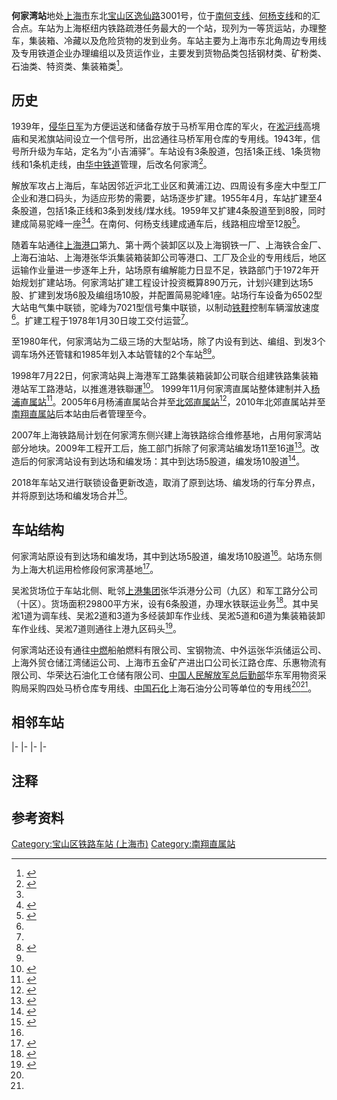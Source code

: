 {{Infobox China railway station
|车站名称 = 何家湾站
|图片 = 201704 Entrance of Hejiawan Station.jpg
|图片介绍 = 何家湾站正门 
|其他名称=小吉浦驿
|车站拼音 = Hejiawan
|英文名称 = Hejiawan Railway Station
|车站代码 = 31082<ref>{{cite book|title=中华人民共和国铁路车站代码（GB/T 10302-2010）|publisher=中国标准出版社|year=2010|isbn=155066140495|ignore-isbn-error=true|pages=14}}</ref>
|电报码 = HJH<ref>{{cite book|author=铁道部电子计算技术中心, 铁道部运输局|title=铁路车站站名代码表：TMIS使用|publisher=中国铁道出版社|location=北京|year=1998|isbn=9787113030995|pages=62}}</ref><ref>{{cite book|author=[[中华人民共和国铁道部|中华人民共和国铁道部]]|title=铁路电报站名略号（2012）|publisher=中国铁道出版社|location=北京|year=2012|unified=15113·3468|pages=47}}</ref>
|拼音码 = HJW
|车站位置 = [[上海市|上海市]][[宝山区_(上海市)|宝山区]][[逸仙路_(上海)|逸仙路]]3001号
|坐标 = {{coord|31.340181|121.493112|display=inline,title}}
|owned = [[上海局集团|上海局集团]][[南翔直属站|南翔直属站]]
|operator= 上海局集团上海货运中心
|线路 = [[南何支线|南何支线]]<br>[[何杨支线|何杨支线]]<br>[[淞沪支线|淞沪支线]]
|车站等级 = [[一等站_(中鐵)|一等站]]
|tracks=15
}}
'''何家湾站'''地处[[上海市|上海市]]东北[[宝山区_(上海市)|宝山区]][[逸仙路_(上海)|逸仙路]]3001号，位于[[南何支线|南何支线]]、[[何杨支线|何杨支线]]和的汇合点。车站为上海枢纽内铁路疏港任务最大的一个站，现列为一等货运站，办理整车，集装箱、冷藏以及危险货物的发到业务。车站主要为上海市东北角周边专用线及专用铁道企业办理编组以及货运作业，主要发到货物品类包括钢材类、矿粉类、石油类、特资类、集装箱类<ref name="12306info">{{Cite web |url=http://hyfw.12306.cn/hyinfo/action/FwcszsAction_index?type=1 |title=12306货运站点查询 上海铁路局 |accessdate=2019-05-12 |archive-date=2016-11-06 |archive-url=https://web.archive.org/web/20161106075157/http://hyfw.12306.cn/hyinfo/action/FwcszsAction_index?type=1 |dead-url=no }}</ref>。

==历史==
1939年，[[侵华日军|侵华日军]]为方便运送和储备存放于马桥军用仓库的军火，在[[淞沪线|淞沪线]]高境庙和吴淞旗站间设立一个信号所，出岔通往马桥军用仓库的专用线。1943年，信号所升级为车站，定名为“小吉浦驿”{{NoteTag|[[小吉浦|小吉浦]]为车站附近的一条河流}}。车站设有3条股道，包括1条正线、1条货物线和1条机走线，由[[华中铁道|华中铁道]]管理，后改名何家湾<ref name="srhisto">{{cite book|title=上海铁路局志|publisher=中国铁道出版社|isbn=9787113053802|year=2004}}</ref>{{rp|229}}。

解放军攻占上海后，车站因邻近沪北工业区和黄浦江边、四周设有多座大中型工厂企业和港口码头，为适应形势的需要，站场逐步扩建。1955年4月，车站扩建至4条股道，包括1条正线和3条到发线/煤水线。1959年又扩建4条股道至到8股，同时建成简易驼峰一座<ref name="srhisto"/>{{rp|229}}<ref>{{cite web|title=宝山县志->--卷十交通运输志->--第一章交通运输设施->--节 第二节　陆路|url=http://www.shtong.gov.cn/Newsite/node2/node4/node2250/node2673/node13623/node14416/node61241/userobject1ai4189.html|publisher=上海市地方志办公室|date=2001-11-09|accessdate=2019-05-12|archive-date=2016-03-26|archive-url=https://web.archive.org/web/20160326213448/http://www.shtong.gov.cn/Newsite/node2/node4/node2250/node2673/node13623/node14416/node61241/userobject1ai4189.html|dead-url=no}}</ref>。在南何、何杨支线建成通车后，线路相应增至12股<ref name="srhistoonline">{{cite web|url=http://www.shtong.gov.cn/newsite/node2/node2245/node68716/node68721/node68760/node68832/userobject1ai66561.html|title=《上海铁路志》>>第一篇 铁路建设>>第七章 主要车站>>第七节 其他车站|publisher=上海市地方志办公室|date=2003-12-25|archiveurl=https://web.archive.org/web/20091020185724/http://www.shtong.gov.cn/newsite/node2/node2245/node68716/node68721/node68760/node68832/userobject1ai66561.html|archivedate=2009-10-20|accessdate=2019-04-15|dead-url=no}}</ref>。

随着车站通往[[上港集团|上海港口]]第九、第十两个装卸区以及上海钢铁一厂、上海铁合金厂、上海石油站、上海港张华浜集装箱装卸公司等港口、工厂及企业的专用线后，地区运输作业量进一步逐年上升，站场原有编解能力日显不足，铁路部门于1972年开始规划扩建站场。何家湾站扩建工程设计投资概算890万元，计划兴建到达场5股、扩建到发场6股及编组场10股，并配置简易驼峰1座。站场行车设备为6502型大站电气集中联锁，驼峰为7021型信号集中联锁，以制动[[铁鞋|铁鞋]]控制车辆溜放速度<ref name="srhistoonline"/>。扩建工程于1978年1月30日竣工交付运营<ref name="srhisto"/>{{rp|229}}。

至1980年代，何家湾站为二级三场的大型站场，除了内设有到达、编组、到发3个调车场外还管辖{{站|殷行}}和1985年划入本站管辖的{{站|江湾}}2个车站<Ref>{{cite book|author=虹口区江湾镇人民政府编纂组|title=江湾镇续志|year=1999|type=内部发行}}</ref><ref name="srhisto"/>{{rp|229}}。

1998年7月22日，何家湾站與上海港军工路集装箱装卸公司联合组建铁路集装箱港站军工路港站，以推進港铁聯運<ref>{{cite news |title=（十）铁路运输 |url=http://www.shtong.gov.cn/dfz_web/DFZ/Info?idnode=31151&tableName=userobject1a&id=68581 |accessdate=2020-12-23 |archive-date=2019-07-27 |archive-url=https://web.archive.org/web/20190727172610/http://www.shtong.gov.cn/dfz_web/DFZ/Info?idnode=31151&tableName=userobject1a&id=68581 |dead-url=no }}</ref>。
1999年11月何家湾直属站整体建制并入[[杨浦站|杨浦直属站]]<Ref>
{{cite web|title=杨浦区志1991-2003->--信息邮电交通->--第四章交通运输->--第四节铁路货运|url=http://www.shtong.gov.cn/Newsite/node2/node4/node2249/n92347/n92588/n92601/n92603/userobject1ai143158.html|publisher=上海市地方志办公室|date=2016-11-30|accessdate=2020-05-04|archive-date=2017-02-27|archive-url=https://web.archive.org/web/20170227023132/http://www.shtong.gov.cn/Newsite/node2/node4/node2249/n92347/n92588/n92601/n92603/userobject1ai143158.html|dead-url=no}}
</ref>。2005年6月杨浦直属站合并至[[北郊站|北郊直属站]]<ref>{{cite book|author=上海铁路年鉴编辑部|title=上海铁路局年鉴2006|publisher=上海铁路局年鉴出版社|year=2007}}</ref>，2010年北郊直属站并至[[南翔直属站|南翔直属站]]后本站由后者管理至今。

2007年上海铁路局计划在何家湾东侧兴建上海铁路综合维修基地，占用何家湾站部分地块。2009年工程开工后，施工部门拆除了何家湾站编发场11至16道<ref>{{cite web|title=上海综合维修基地工程|url=http://rebcenter.r93535.com/projectInfo/projectInfoContent.action?id=245|publisher=铁路建设工程网|access-date=2019-05-12|archive-date=2019-07-25|archive-url=https://web.archive.org/web/20190725103013/http://rebcenter.r93535.com/projectInfo/projectInfoContent.action?id=245|dead-url=yes}}</ref>。改造后的何家湾站设有到达场和编发场：其中到达场5股道，编发场10股道<Ref name="yd">{{Cite news|title=何家湾站场信号工程改造完成|work=中铁二十四局集团报|date=2010-01-22}}</ref>。

2018年车站又进行联锁设备更新改造，取消了原到达场、编发场的行车分界点，并将原到达场和编发场合并<ref>{{cite web|title=何家湾站信号更新改造工程劳务分包招标公告|url=http://www.whdqhj.com/zbggg/17475.jhtml|publisher=中铁武汉电气化局集团|date=2018-12-14}}{{Dead link|date=2019年11月 |bot=InternetArchiveBot |fix-attempted=yes }}</ref>。

==车站结构==
何家湾站原设有到达场和编发场，其中到达场5股道，编发场10股道<Ref name="yd"/>。站场东侧为上海大机运用检修段何家湾基地<ref>{{cite news|title=上海铁路局大机运用检修段大机“体检”确保安全|url=http://www.peoplerail.com/rail/show-456-169264-1.html|publisher=人民铁道网|date=2014-01-11|accessdate=2019-05-12|archive-date=2019-05-12|archive-url=https://web.archive.org/web/20190512192131/http://www.peoplerail.com/rail/show-456-169264-1.html|dead-url=no}}</ref>。

吴淞货场位于车站北侧、毗邻[[上港集团|上港集团]]张华浜港分公司（九区）和军工路分公司（十区）。货场面积29800平方米，设有6条股道，办理水铁联运业务<ref>{{cite news|title=上海货运中心何家湾站受益于铁路货改 水铁联运复活 大件运输重启|url=http://zizhan.mot.gov.cn/zhuantizhuanlan/qita/zoujinzgjtb/jinridianji/201405/t20140507_1615351.html|publisher=中华人民共和国交通运输部|date=2014-05-07|accessdate=2019-05-12|archive-date=2019-05-13|archive-url=https://web.archive.org/web/20190513012233/http://zizhan.mot.gov.cn/zhuantizhuanlan/qita/zoujinzgjtb/jinridianji/201405/t20140507_1615351.html|dead-url=no}}</ref>。其中吴淞1道为调车线、吴淞2道和3道为多经装卸车作业线、吴淞5道和6道为集装箱装卸车作业线、吴淞7道则通往上港九区码头<ref>{{cite journal|author=朱振伟|title=加强综合管理 实现临港货场最大效益的探索——以上海铁路局何家湾站吴淞货场为例|work=科技致富向导|year=2013}}</ref>。

何家湾站还设有通往[[中國燃氣|中燃]]船舶燃料有限公司、宝钢物流、中外运张华浜储运公司、上海外贸仓储江湾储运公司、上海市五金矿产进出口公司长江路仓库、乐惠物流有限公司、华荣达石油化工仓储有限公司、[[中国人民解放军总后勤部|中国人民解放军总后勤部]]华东军用物资采购局采购四处马桥仓库专用线、[[中国石化|中国石化]]上海石油分公司等单位的专用线<ref name="12306info"/><ref name="srhisto"/>{{rp|161}}。

{{gallery
|File:201704 Station building of Hejiawan Station.jpg|站房
|File:201704 Motor car transporter wagons at Hejiawan Station.jpg|车站到达场
|File:201704 A Track leads to Hejiawan Station.jpg|站场
|File:201704 Hejiawan by Traffic Section of Nanxiang-Stations.jpg|车站站名牌
}}

==相邻车站==
{{start rail box|[[中国铁路|中国铁路]]}}
|-
{{s-inop|[[北郊站|北郊站]]|[[南翔站_(京沪铁路)|南翔]]方向}}
{{s-line|[[南何铁路|南何铁路]]<br />← 6km 何家湾站 {{0}}{{0}}{{0}} {{0}}{{0}}}}
{{Terminus}}
|-
{{Terminus}}
{{s-line|[[何杨支线|何杨铁路]]<br />{{0}}{{0}} {{0}}{{0}}{{0}} 何家湾站 7km →}}
{{s-inop|[[殷行站|殷行站]]|{{站|杨浦}}方向}}
|-
{{Terminus}}
{{s-line|淞沪支线}}
{{s-inop|[[江湾站|江湾站]]|{{站|江湾}}方向}}
|-
{{end box}}
== 注释 ==
{{noteFoot|iger=}}

== 参考资料 ==
{{commonscat|Hejiawan Railway Station}}
{{reflist}}

{{南何铁路}}
{{何杨支线}}
{{上海铁路车站列表}}
[[Category:宝山区铁路车站_(上海市)|Category:宝山区铁路车站 (上海市)]]
[[Category:南翔直属站|Category:南翔直属站]]